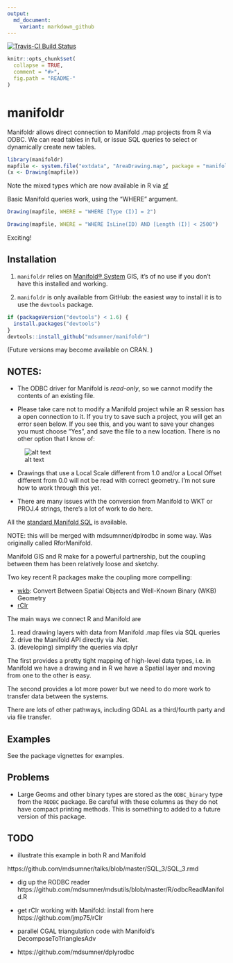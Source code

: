 ```yaml
---
output:
  md_document:
    variant: markdown_github
---
```


[![Travis-CI Build Status](https://travis-ci.org/r-gris/manifoldr.svg?branch=master)](https://travis-ci.org/r-gris/manifoldr)

<!-- README.md is generated from README.Rmd. Please edit that file -->
```r
knitr::opts_chunk$set(
  collapse = TRUE,
  comment = "#>",
  fig.path = "README-"
)
```
# manifoldr

Manifoldr allows direct connection to Manifold .map projects from R via ODBC. We can read tables in full, or issue SQL queries to select or dynamically create new tables. 


```r
library(manifoldr)
mapfile <- system.file("extdata", "AreaDrawing.map", package = "manifoldr")
(x <- Drawing(mapfile))
```

Note the mixed types which are now available in R via [sf]()

Basic Manifold queries work, using the "WHERE" argument. 

```r
Drawing(mapfile, WHERE = "WHERE [Type (I)] = 2")

Drawing(mapfile, WHERE = "WHERE IsLine(ID) AND [Length (I)] < 2500")
```


Exciting!

## Installation

1) `manifoldr` relies on [Manifold® System](http://www.manifold.net) GIS, it's of no use if you don't have this installed and working. 

2) `manifoldr` is only available from GitHub: the easiest way to install it is to use the `devtools` package. 

```R
if (packageVersion("devtools") < 1.6) {
  install.packages("devtools")
}
devtools::install_github("mdsumner/manifoldr")
```

(Future versions may become available on CRAN. )


## NOTES: 

* The ODBC driver for Manifold is *read-only*, so we cannot modify the contents of an existing file. 

* Please take care not to modify a Manifold project while an R session has a open connection to it. If you try to save such a project, you will get an error seen below. If you see this, and you want to save your changes you must choose "Yes", and save the file to a new location. There is no other option that I know of: 

![alt text](inst/extdata/openCon.png)

* Drawings that use a Local Scale different from 1.0 and/or a Local Offset different from 0.0 will not be read with correct geometry. I'm not sure how to work through this yet. 

* There are many issues with the conversion from Manifold to WKT or PROJ.4 strings, there's a lot of work to do here. 

All the [standard Manifold SQL](http://www.georeference.org/doc/manifold.htm#sql_in_manifold_system.htm) is available. 

NOTE: this will be merged with mdsumnner/dplrodbc in some way.  Was originally called RforManifold. 


Manifold GIS and R make for a powerful partnership, but the coupling between them has been relatively loose and sketchy. 

Two key recent R packages make the coupling more compelling:

* [wkb](http://cran.rstudio.com/web/packages/wkb/index.html): Convert Between Spatial Objects and Well-Known Binary (WKB) Geometry
* [rClr](https://rclr.codeplex.com)

The main ways we connect R and Manifold are 

1) read drawing layers with data from Manifold .map files via SQL queries
2) drive the Manifold API directly via .Net. 
3) (developing) simplify the queries via dplyr

The first provides a pretty tight mapping of high-level data types, i.e. in Manifold we have a drawing and in R we have a Spatial layer and moving from one to the other is easy. 

The second provides a lot more power but we need to do more work to transfer data between the systems. 

There are lots of other pathways, including GDAL as a third/fourth party and via file transfer. 





## Examples

See the package vignettes for examples. 


## Problems

* Large Geoms and other binary types are stored as the `ODBC_binary` type from the `RODBC` package. Be careful with these columns as they do not have compact printing methods. This is something to added to a future version of this package. 

## TODO

* illustrate this example in both  R and Manifold 

https://github.com/mdsumner/talks/blob/master/SQL_3/SQL_3.rmd

* dig up the RODBC reader https://github.com/mdsumner/mdsutils/blob/master/R/odbcReadManifold.R

* get rClr working with Manifold: install from here https://github.com/jmp75/rClr

* parallel CGAL triangulation code with Manifold's DecomposeToTrianglesAdv

* https://github.com/mdsumner/dplyrodbc
